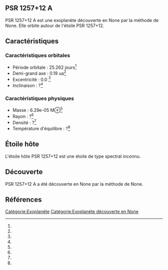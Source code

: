 == PSR 1257+12 A ==

{{Infobox Exoplanète
| nom = PSR 1257+12 A
| image = 
| légende = 
| étoile = PSR 1257+12
| constellation = 
| ascension_droite = 
| déclinaison = 
| distance = ?
| type_spectral = ?
| masse = 6.29e-05 M⊕<ref></ref>
| rayon = ?<ref></ref>
| densité = ?<ref></ref>
| gravité = ?<ref></ref>
| température = ?<ref></ref>
| période = 25.262 j<ref></ref>
| demi_grand_axe = 0.19 ua<ref></ref>
| excentricité = 0.0 <ref></ref>
| inclinaison = ?<ref></ref>
| méthode_découverte = ?
| date_découverte = ?
| statut = Confirmée
}}

PSR 1257+12 A est une exoplanète découverte en None par la méthode de None. Elle orbite autour de l'étoile PSR 1257+12.

== Caractéristiques ==

=== Caractéristiques orbitales ===
* Période orbitale : 25.262 jours<ref></ref>
* Demi-grand axe : 0.19 ua<ref></ref>
* Excentricité : 0.0 <ref></ref>
* Inclinaison : ?<ref></ref>

=== Caractéristiques physiques ===
* Masse : 6.29e-05 M⊕<ref></ref>
* Rayon : ?<ref></ref>
* Densité : ?<ref></ref>
* Température d'équilibre : ?<ref></ref>

== Étoile hôte ==

{{Infobox Étoile
| nom = PSR 1257+12
| image = 
| légende = 
| constellation = 
| ascension_droite = 
| déclinaison = 
| distance = ?
| type_spectral = ?
| magnitude_absolue = 
| magnitude_apparente = 
| masse = ?<ref></ref>
| rayon = ?<ref></ref>
| température = ?<ref></ref>
| métallicité = ?<ref></ref>
| âge = ?<ref></ref>
}}

L'étoile hôte PSR 1257+12 est une étoile de type spectral inconnu.

== Découverte ==

PSR 1257+12 A a été découverte en None par la méthode de None.

== Références ==
<references />

[[Catégorie:Exoplanète]]
[[Catégorie:Exoplanète découverte en None]]
